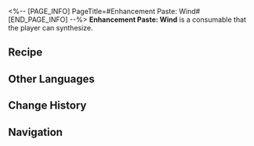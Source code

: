 <%-- [PAGE_INFO]
PageTitle=#Enhancement Paste: Wind#
[END_PAGE_INFO] --%>
{{Consumable Infobox
|id          = 402010
|image       = Item Enhancement Paste- Wind.png
|type        = Attack Consumables
|rarity      = 3
|effect      = Upon use, increases Wind DMG of all allies by 24% for the next battle.
|description = A cream made from a mixture of Path materials and other things.<br />Apply it to the right weapon to boost combat effectiveness.
|effectType  = 
|effectType2 = 
|effectType3 = 
|recipe      = {{cx|Source missing}}
|source1     = [[Omni-Synthesizer]]
|source2     = 
|source3     = 
}}
{{Description|''"Half the effort, double the result."''}}
'''Enhancement Paste: Wind''' is a consumable that the player can synthesize.

==Recipe==
{{Recipe
|type              = Synthesis
|group             = Consumable
|Gaseous Liquid    = 5
|Vortex of Wind    = 2
|Stone of The Hunt = 2
|sort              = Gaseous Liquid;Vortex of Wind;Stone of The Hunt
}}

==Other Languages==
{{Other Languages
|en   = Enhancement Paste: Wind
|zhs  = 强化膏：风
|zht  = 強化膏：風
|ja   = 強化軟膏：風
|ko   = 강화 연고: 바람
|es   = Crema potenciadora: Viento
|fr   = Pâte de renforcement du vent
|ru   = Паста ветряного усиления
|th   = Enhancement Paste: Wind
|vi   = Kem Cường Hóa: Phong
|de   = Verbesserungspaste: Wind
|id   = Enhancement Paste: Wind
|pt   = Pasta de Aprimoramento: Vento
}}

==Change History==
{{Change History|1.0}}

==Navigation==
{{Consumable Navbox}}